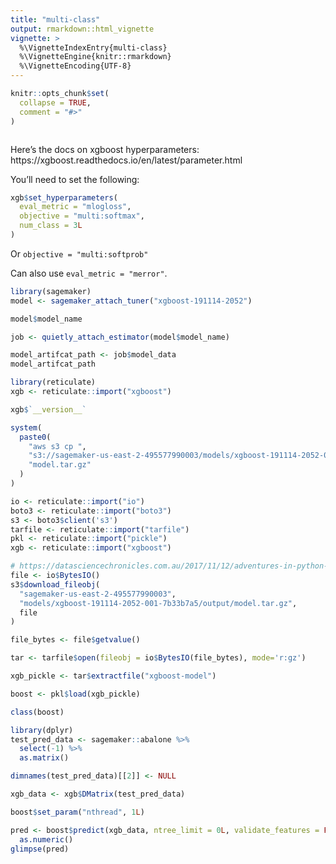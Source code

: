 ```yaml
---
title: "multi-class"
output: rmarkdown::html_vignette
vignette: >
  %\VignetteIndexEntry{multi-class}
  %\VignetteEngine{knitr::rmarkdown}
  %\VignetteEncoding{UTF-8}
---
```


```r
knitr::opts_chunk$set(
  collapse = TRUE,
  comment = "#>"
)
```

```r
```

Here's the docs on xgboost hyperparameters:
https://xgboost.readthedocs.io/en/latest/parameter.html

You'll need to set the following:

```r
xgb$set_hyperparameters(
  eval_metric = "mlogloss",
  objective = "multi:softmax",
  num_class = 3L
)
```

Or `objective = "multi:softprob"`

Can also use `eval_metric = "merror"`.


```r
library(sagemaker)
model <- sagemaker_attach_tuner("xgboost-191114-2052")
```

```r
model$model_name
```

```r
job <- quietly_attach_estimator(model$model_name)
```

```r
model_artifcat_path <- job$model_data
model_artifcat_path
```

```r
library(reticulate)
xgb <- reticulate::import("xgboost")
```

```r
xgb$`__version__`
```

```r
system(
  paste0(
    "aws s3 cp ",
    "s3://sagemaker-us-east-2-495577990003/models/xgboost-191114-2052-001-7b33b7a5/output/model.tar.gz ",
    "model.tar.gz"
  )
)
```

```r
io <- reticulate::import("io")
boto3 <- reticulate::import("boto3")
s3 <- boto3$client('s3')
tarfile <- reticulate::import("tarfile")
pkl <- reticulate::import("pickle")
xgb <- reticulate::import("xgboost")

# https://datasciencechronicles.com.au/2017/11/12/adventures-in-python-1/
file <- io$BytesIO()
s3$download_fileobj(
  "sagemaker-us-east-2-495577990003",
  "models/xgboost-191114-2052-001-7b33b7a5/output/model.tar.gz", 
  file
)

file_bytes <- file$getvalue()

tar <- tarfile$open(fileobj = io$BytesIO(file_bytes), mode='r:gz')

xgb_pickle <- tar$extractfile("xgboost-model")

boost <- pkl$load(xgb_pickle)

class(boost)
```


```r
library(dplyr)
test_pred_data <- sagemaker::abalone %>%
  select(-1) %>%
  as.matrix()

dimnames(test_pred_data)[[2]] <- NULL

xgb_data <- xgb$DMatrix(test_pred_data)
```

```r
boost$set_param("nthread", 1L)

pred <- boost$predict(xgb_data, ntree_limit = 0L, validate_features = FALSE) %>%
  as.numeric()
glimpse(pred)
```
